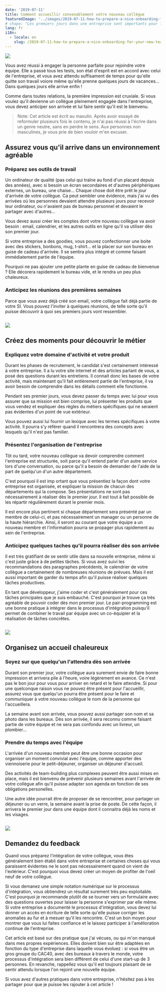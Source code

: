 ```yaml
---
date: '2019-07-11'
title: Comment accueillir convenablement votre nouveau collègue
featuredImage: '../images/2019-07-11-how-to-prepare-a-nice-onboarding-for-your-new-team-member/welcome.jpeg'
# chapo: "Les premiers jours dans une entreprise sont importants pour les nouveaux employés. Il est donc nécessaire d'anticiper ce moment pour préparer un accueil agréable à votre collègue"
lang: fr
i18n: 
  - locale: en
    slug: /2019-07-11-how-to-prepare-a-nice-onboarding-for-your-new-team-member
---
```


<Image align="right"
  caption="Photo par Aaron Burden sur Unsplash">

![](../images/2019-07-11-how-to-prepare-a-nice-onboarding-for-your-new-team-member/welcome.jpeg)

</Image>

Vous avez réussi à engager la personne parfaite pour rejoindre votre équipe. Elle a passé tous les tests, son état d'esprit est en accord avec celui de l'entreprise, et vous avez attendu suffisament de temps pour qu'elle quitte son travail voiore même qu'elle prenne quelques jours de vacances... Dans quelques jours elle arrive enfin !

Comme dans toutes relations, la première impression est cruxiale. Si vous voulez qu'il devienne un collègue pleinement engagée dans l'entreprise, vous devez anticiper son arrivée et lui faire sentir qu'il est le bienvenu.

> Note: Cet article est écrit au masulin. Après avoir essayé de reformuler plusieurs fois le contenu, je n'ai pas réussi à l'écrire dans un genre neutre, sans en perdre le sens. Aux personnes non masculines, je vous prie de bien vouloir m'en excuser.

## Assurez vous qu'il arrive dans un environnement agréable

### Préparez ses outils de travail

Un ordinateur de qualité (pas celui qui traîne au fond d'un placard depuis des années), avec si besoin un écran secondaires et d'autres périphériques externes, un bureau, une chaise... Chaque chose doit être prêt le jour d'arrivée de votre collègue. Ca peut sembler une évidence, mais j'ai vu des arrivées où les personnes devaient attendre plusieurs jours pour recevoir leur ordinateur, ou n'avaient pas de bureau personnel et devaient le partager avec d'autres...

Vous devez aussi créer les comptes dont votre nouveau collègue va avoir besoin : email, calendrier, et les autres outils en ligne qu'il va utiliser dès son premier jour.

Si votre entreprise a des goodies, vous pouvez confectionner une boite avec des stickers, bonbons, mug, t-shirt... et la placer sur son bureau en guise de cadeau d'arrivée. Il se sentira plus intégré et comme faisant immédiatement partie de l'équipe.

Pourquoi ne pas ajouter une petite plante en guise de cadeau de bienvenue ? Elle décorera rapidement le bureau vide, et le rendra un peu plus chaleureux.

### Anticipez les réunions des premières semaines

Parce que vous avez déjà créé son email, votre collègue fait déjà partie de votre SI. Vous pouvez l'inviter à quelques réunions, de telle sorte qu'il puisse découvrir à quoi ses premiers jours vont ressembler.

<Image 
  caption="Photo par Tran Mau Tri Tam sur Unsplash">

![](../images/2019-07-11-how-to-prepare-a-nice-onboarding-for-your-new-team-member/plant.jpeg)

</Image>

## Créez des moments pour découvrir le métier

### Expliquez votre domaine d'activité et votre produit

Durant les phases de recrutement, le candidat s'est certainement intéressé à votre entreprise. Il a lu votre site internet et des articles parlant de vous, a posé des questions durant les entretiens. Il connait donc les bases de votre activité, mais maintenant qu'il fait entièrement partie de l'entreprise, il va avoir besoin de comprendre dans les détails comment elle fonctionne.

Pendant ses premier jours, vous devez passer du temps avec lui pour vous assurer que sa mission est bien comprise, lui présenter les produits que vous vendez et expliquer des règles du métiers spécifiques qui ne seraient pas évidentes d'un point de vue extérieur.

Vous pouvez aussi lui fournir un lexique avec les termes spécifiques à votre activité. Il pourra s'y référer quand il rencontrera des concepts avec lesquels qu'il n'est pas familier.

### Présentez l'organisation de l'entreprise

Tôt ou tard, votre nouveau collègue va devoir comprendre comment l'entreprise est structurée, soit parce qu'il entend parler d'un autre service lors d'une conversation, ou parce qu'il a besoin de demander de l'aide de la part de quelqu'un d'un autre département.

C'est pourquoi il est imp ortant que vous présentiez la façon dont votre entreprise est organisée, et expliquer la mission de chacun des départements qui la compose. Ses présentations ne sont pas nécessairement à réaliser dès le premier jour. Il est tout à fait possible de les répartir régulièrement durant le premier mois.

Il est encore plus pertinent si chaque département sera présénté par un membre de celui-ci, et pas nécessairement un manager ou un personne de la haute hiérarchie. Ainsi, il seront au courant que votre équipe a un nouveau membre et l'information pourra se propager plus rapidement au sein de l'entreprise.

### Anticipez quelques taches qu'il pourra réaliser dès son arrivée

Il est très gratifiant de se sentir utile dans sa nouvelle entreprise, même si c'est juste grâce à de petites tâches. Si vous avez suivi les recommandations des paragraphes précédents, le calendrier de votre collègue a certainement de nombreuses réunions de prévues. Mais il est aussi important de garder du temps afin qu'il puisse réaliser quelques tâches productives.

En tant que développeur, j'aime coder et c'est généralement pour ces tâches principales que je suis embauché. C'est pourquoi je trouve ça très agréable de pouvoir coder dès mon premier jour. Le pair-programming est une bonne pratique à intégrer dans le processus d'intégration puisqu'il permet de combiner le travail par équipe avec un co-équipier et la réalisation de tâches concrêtes.


<Image 
  caption="Photo par NESA by Makers sur Unsplash">

![](../images/2019-07-11-how-to-prepare-a-nice-onboarding-for-your-new-team-member/programming.jpeg)

</Image>


## Organisez un accueil chaleureux

### Soyez sur que quelqu'un l'attendra dès son arrivée

Durant son premier jour, votre collègue aura surement envie de faire bonne impression et arrivera pile à l'heure, voire légèrement en avance. Ce n'est pas le bon jour pour vous pour arriver en retard et le faire attendre. Si pour une quelconque raison vous ne pouvez être présent pour l'accueillir, assurez vous que quelqu'un pourra être présent pour le faire et communiquer à votre nouveau collègue le nom de la personne qui l'accueillera.

La semaine avant son arrivée, vous pouvez aussi partager son nom et sa photo dans les bureaux. Dès son arrivée, il sera reconnu comme faisant partie de votre équipe et ne sera pas confondu avec un livreur, un plombier...

### Prendre du temps avec l'équipe

L'arrivée d'un nouveau membre peut être une bonne occasion pour organiser un moment convivial avec l'équipe, comme apporter des viennoiserie pour le petit-déjeuner, organiser un déjeuner d'accueil.

Des activités de team-building plus complexes peuvent être aussi mises en place, mais il est bienvenu de prévenir plusieurs semaines avant l'arrivée de votre collègue afin qu'il puisse adapter son agenda en fonction de ses obligations personelles.

Une autre idée pourrait être de proposer de se rencontrer, pour partager un déjeuner ou un verre, la semaine avant la prise de poste. De cette façon, il arrivera le premier jour dans une équipe dont il connaitra déjà les noms et les visages.

<Image 
  caption="Photo par Giovanna Gomes sur Unsplash">

![](../images/2019-07-11-how-to-prepare-a-nice-onboarding-for-your-new-team-member/beer.jpeg)

</Image>

## Demandez du feedback 

Quand vous préparez l'intégration de votre collègue, vous êtes généralement bien établi dans votre entreprise et certaines choses qui vous paraissent évidentes ne le sont pas nécessairement quand on vient de l'extérieur.
C'est pourquoi vous devez créer un moyen de profiter de l'oeil neuf de votre collègue.

Si vous demanez une simple notation numérique sur le processus d'intégration, vous obtiendrez un résultat surement très peu exploitable. C'est pourquoi je recommande plutôt de se tourner vers un formulaire avec des questions ouvertes pour laisser la personne s'exprimer par elle même. Si votre entreprise a documenté le processus d'intégration, vous devez lui donner un accès en écriture de telle sorte qu'elle puisse corriger les anomalies au fur et à mesuer qu'il les rencontre. C'est un bon moyen pour montrer que vous lui faites confiance et le laissez participer à l'amélioration continue de l'entreprise.

Cet article est basé sur des pratique que j'ai vécues, ou qui m'on manqué dans mes propres expériences. Elles doivent bien sur être adaptées en fonction du type d'entreprise dans laquelle vous évoluez : si vous être un gros groupe du CAC40, avec des bureaux à travers le monde, votre processus d'intégration sera bien différent de celui d'une start-up de 3 personnes. En revanche, rappellez vous qu'il est toujours plaisant de se sentir attendu lorsque l'on rejoint une nouvelle équipe.

Si vous avez d'autres pratiques dans votre entreprise, n'hésitez pas à les partager pour que je puisse les rajouter à cet article !
